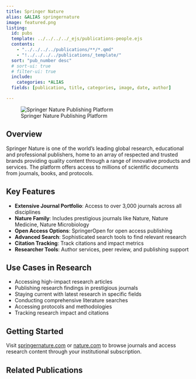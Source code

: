 ```yaml
---
title: Springer Nature
alias: &ALIAS springernature
image: featured.png
listing:
  id: pubs
  template: ../../../../_ejs/publications-people.ejs 
  contents: 
    - "../../../../publications/**/*.qmd"
    - "!../../../../publications/_template/"
  sort: "pub_number desc"
  # sort-ui: true
  # filter-ui: true
  include:
    categories: *ALIAS
  fields: [publication, title, categories, image, date, author]

---
```


![Springer Nature Publishing Platform](featured.jpg)

## Overview

Springer Nature is one of the world's leading global research, educational and professional publishers, home to an array of respected and trusted brands providing quality content through a range of innovative products and services. The platform offers access to millions of scientific documents from journals, books, and protocols.

## Key Features

- **Extensive Journal Portfolio**: Access to over 3,000 journals across all disciplines
- **Nature Family**: Includes prestigious journals like Nature, Nature Medicine, Nature Microbiology
- **Open Access Options**: SpringerOpen for open access publishing
- **Advanced Search**: Sophisticated search tools to find relevant research
- **Citation Tracking**: Track citations and impact metrics
- **Researcher Tools**: Author services, peer review, and publishing support

## Use Cases in Research

- Accessing high-impact research articles
- Publishing research findings in prestigious journals
- Staying current with latest research in specific fields
- Conducting comprehensive literature searches
- Accessing protocols and methodologies
- Tracking research impact and citations

## Getting Started

Visit [springernature.com](https://www.springernature.com) or [nature.com](https://www.nature.com) to browse journals and access research content through your institutional subscription.

## Related Publications

:::{#pubs}
:::